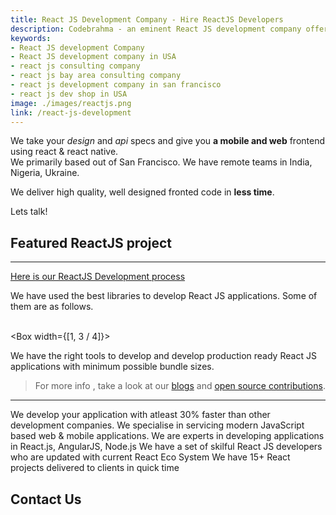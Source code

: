 ```yaml
---
title: React JS Development Company - Hire ReactJS Developers
description: Codebrahma - an eminent React JS development company offers you to hire ReactJS developers - experienced to craft highly secure, & fast mobile and web applications
keywords:
- React JS development Company
- React JS development company in USA
- react js consulting company
- react js bay area consulting company
- react js development company in san francisco
- react js dev shop in USA
image: ./images/reactjs.png
link: /react-js-development
---
```


<Box my={2}>
  <Title>React JS Development Company</Title>
</Box>

We take your _design_ and _api_ specs and give you **a mobile and 
web** frontend using react & react native.<br /> We primarily based out of San Francisco. 
We have remote teams in India, Nigeria, Ukraine.

We deliver high quality, well designed fronted code in **less time**.

Lets talk!
<Box>
  <ContactUsButton />
</Box>

## Featured ReactJS project

<RipplingProject />

---
[Here is our ReactJS Development process](/codebrahma-react-application)

We have used the best libraries to develop React JS applications. Some of them are as follows.
<Libraries />
<br />
<br />

<Box width={[1, 3 / 4]}>
  <P>
    We have the right tools to develop and develop production ready React JS applications with minimum possible bundle sizes.
  </P>
</Box>

> For more info , take a look at our [blogs](/category/react) and [open source contributions](/open-source-contributions).

---

<Box>
  <Title>Reliable ReactJS Development Services</Title>
</Box>

  <Title
    fontSize={[2, 'desktop.2']}
    fontWeight="bold"
    borderWidth={0}
    mt={2}
  >
    Fast, modular and Bug free React JS development service
  </Title>
  We develop your application with atleast 30% faster than other development companies.

  <Title
    fontSize={[2, 'desktop.2']}
    fontWeight="bold"
    borderWidth={0}
    mt={2}
  >
    Javascript Lovers
  </Title>
  We specialise in servicing modern JavaScript based web & mobile applications. We are experts in developing applications in React.js, AngularJS, Node.js

  <Title
    fontSize={[2, 'desktop.2']}
    fontWeight="bold"
    borderWidth={0}
    mt={2}
  >
    Expert React JS Developers
  </Title>
  We have a set of skilful React JS developers who are updated with current React Eco System

  <Title
    fontSize={[2, 'desktop.2']}
    fontWeight="bold"
    borderWidth={0}
    mt={2}
  >
    Best React JS development Service history
  </Title>
  We have 15+ React projects delivered to clients in quick time


## Contact Us
<ContactForm referrer="/react-js-development/" />